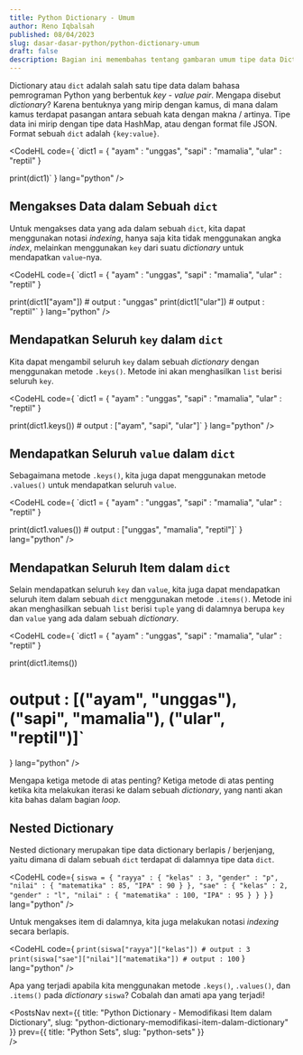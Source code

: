 ```yaml
---
title: Python Dictionary - Umum
author: Reno Iqbalsah
published: 08/04/2023
slug: dasar-dasar-python/python-dictionary-umum
draft: false
description: Bagian ini memembahas tentang gambaran umum tipe data Dictionary pada bahasa pemrograman Python.
---
```


Dictionary atau `dict` adalah salah satu tipe data dalam bahasa pemrograman Python yang berbentuk _key - value pair_.
Mengapa disebut _dictionary_? Karena bentuknya yang mirip dengan kamus, di mana dalam kamus terdapat pasangan antara sebuah kata dengan makna / artinya.
Tipe data ini mirip dengan tipe data HashMap, atau dengan format file JSON. Format sebuah `dict` adalah `{key:value}`.

<CodeHL
code={
`dict1 = {
    "ayam" : "unggas",
    "sapi" : "mamalia",
    "ular" : "reptil"
}

print(dict1)`
}
lang="python"
/>

## Mengakses Data dalam Sebuah `dict`

Untuk mengakses data yang ada dalam sebuah `dict`, kita dapat menggunakan notasi _indexing_, hanya saja kita tidak menggunakan angka _index_, melainkan menggunakan
`key` dari suatu _dictionary_ untuk mendapatkan `value`-nya.

<CodeHL
code={
`dict1 = {
    "ayam" : "unggas",
    "sapi" : "mamalia",
    "ular" : "reptil"
}

print(dict1["ayam"]) # output : "unggas"
print(dict1["ular"]) # output : "reptil"`
}
lang="python"
/>

## Mendapatkan Seluruh `key` dalam `dict`

Kita dapat mengambil seluruh `key` dalam sebuah _dictionary_ dengan menggunakan metode `.keys()`. Metode ini akan menghasilkan `list` berisi seluruh `key`.

<CodeHL
code={
`dict1 = {
    "ayam" : "unggas",
    "sapi" : "mamalia",
    "ular" : "reptil"
}

print(dict1.keys()) # output : ["ayam", "sapi", "ular"]`
}
lang="python"
/>

## Mendapatkan Seluruh `value` dalam `dict`

Sebagaimana metode `.keys()`, kita juga dapat menggunakan metode `.values()` untuk mendapatkan seluruh `value`.

<CodeHL
code={
`dict1 = {
    "ayam" : "unggas",
    "sapi" : "mamalia",
    "ular" : "reptil"
}

print(dict1.values()) # output : ["unggas", "mamalia", "reptil"]`
}
lang="python"
/>

## Mendapatkan Seluruh Item dalam `dict`

Selain mendapatkan seluruh `key` dan `value`, kita juga dapat mendapatkan seluruh item dalam sebuah `dict` menggunakan metode `.items()`. Metode ini akan 
menghasilkan sebuah `list` berisi `tuple` yang di dalamnya berupa `key` dan `value` yang ada dalam sebuah _dictionary_.

<CodeHL
code={
`dict1 = {
    "ayam" : "unggas",
    "sapi" : "mamalia",
    "ular" : "reptil"
}

print(dict1.items()) 
# output : [("ayam", "unggas"), ("sapi", "mamalia"), ("ular", "reptil")]`
}
lang="python"
/>

Mengapa ketiga metode di atas penting? Ketiga metode di atas penting ketika kita melakukan iterasi ke dalam sebuah _dictionary_, yang nanti akan kita bahas dalam bagian _loop_.

## Nested Dictionary

Nested dictionary merupakan tipe data dictionary berlapis / berjenjang, yaitu dimana di dalam sebuah `dict` terdapat di dalamnya tipe data `dict`.

<CodeHL
code={
`siswa = {
    "rayya" : {
        "kelas" : 3,
        "gender" : "p",
        "nilai" : {
            "matematika" : 85,
            "IPA" : 90
        }
    },
    "sae" : {
        "kelas" : 2,
        "gender" : "l",
        "nilai" : {
            "matematika" : 100,
            "IPA" : 95
        }
    }
}`
}
lang="python"
/>

Untuk mengakses item di dalamnya, kita juga melakukan notasi _indexing_ secara berlapis.

<CodeHL
code={
`print(siswa["rayya"]["kelas"]) # output : 3
print(siswa["sae"]["nilai"]["matematika"]) # output : 100`
}
lang="python"
/>

Apa yang terjadi apabila kita menggunakan metode `.keys()`, `.values()`, dan `.items()` pada _dictionary_ `siswa`? Cobalah dan amati apa yang terjadi!

<PostsNav
  next={{
    title: "Python Dictionary - Memodifikasi Item dalam Dictionary",
    slug: "python-dictionary-memodifikasi-item-dalam-dictionary"
  }}
  prev={{
    title: "Python Sets",
    slug: "python-sets"
  }}  
/>